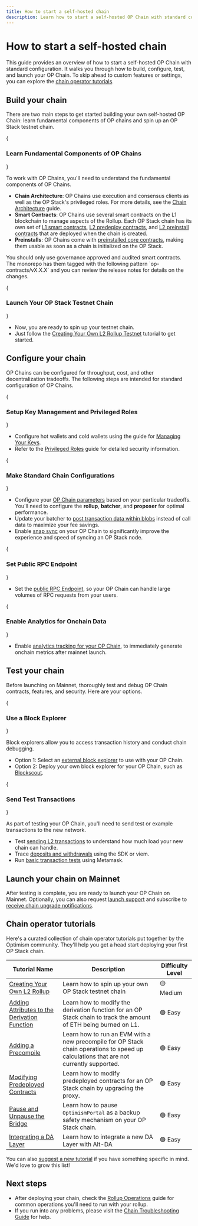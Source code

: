 ```yaml
---
title: How to start a self-hosted chain
description: Learn how to start a self-hosted OP Chain with standard configuration.
---
```




# How to start a self-hosted chain

This guide provides an overview of how to start a self-hosted OP Chain with standard configuration. It walks you through how to build, configure, test, and launch your OP Chain. To skip ahead to custom features or settings, you can explore the [chain operator tutorials](#chain-operator-tutorials).

## Build your chain

There are two main steps to get started building your own self-hosted OP Chain: learn fundamental components of OP chains and spin up an OP Stack testnet chain.

<Steps>
  {<h3>Learn Fundamental Components of OP Chains</h3>}

  To work with OP Chains, you'll need to understand the fundamental components of OP Chains.

  *   **Chain Architecture**: OP Chains use execution and consensus clients as well as the OP Stack's privileged roles. For more details, see the [Chain Architecture](/operators/chain-operators/architecture) guide.
  *   **Smart Contracts**: OP Chains use several smart contracts on the L1 
  blockchain to manage aspects of the Rollup. Each OP Stack chain has its own 
  set of [L1 smart contracts](/stack/smart-contracts/smart-contracts), 
  [L2 predeploy contracts](/stack/smart-contracts/smart-contracts),
  and [L2 preinstall contracts](/operators/chain-operators/features/preinstalls)
  that are deployed when the chain is created.
  *   **Preinstalls**: OP Chains come with [preinstalled core contracts](/operators/chain-operators/features/preinstalls), making them usable as soon as a chain is initialized on the OP Stack.

  <Info>
    You should only use governance approved and audited smart contracts. The monorepo has them tagged with the following pattern `op-contracts/vX.X.X` and you can review the release notes for details on the changes.
  </Info>

  {<h3>Launch Your OP Stack Testnet Chain</h3>}

  *   Now, you are ready to spin up your testnet chain.
  *   Just follow the [Creating Your Own L2 Rollup Testnet](/operators/chain-operators/tutorials/create-l2-rollup) tutorial to get started.
</Steps>

## Configure your chain

OP Chains can be configured for throughput, cost, and other decentralization tradeoffs. The following steps are intended for standard configuration of OP Chains.

<Steps>
  {<h3>Setup Key Management and Privileged Roles</h3>}

  *   Configure hot wallets and cold wallets using the guide for [Managing Your Keys](/operators/chain-operators/management/key-management).
  *   Refer to the [Privileged Roles](/superchain/privileged-roles) guide for detailed security information.

  {<h3>Make Standard Chain Configurations</h3>}

  *   Configure your [OP Chain parameters](/operators/chain-operators/configuration/overview) based on your particular tradeoffs. You'll need to configure the **rollup**, **batcher**, and **proposer** for optimal performance.
  *   Update your batcher to [post transaction data within blobs](/operators/chain-operators/management/blobs) instead of call data to maximize your fee savings.
  *   Enable [snap sync](/operators/chain-operators/management/snap-sync) on your OP Chain to significantly improve the experience and speed of syncing an OP Stack node.

  {<h3>Set Public RPC Endpoint</h3>}

  *   Set the [public RPC Endpoint](/operators/chain-operators/architecture), so your OP Chain can handle large volumes of RPC requests from your users.

  {<h3>Enable Analytics for Onchain Data</h3>}

  *   Enable [analytics tracking for your OP Chain](/operators/node-operators/management/metrics), to immediately generate onchain metrics after mainnet launch.
</Steps>

## Test your chain

Before launching on Mainnet, thoroughly test and debug OP Chain contracts, features, and security. Here are your options.

<Steps>
  {<h3>Use a Block Explorer</h3>}

  Block explorers allow you to access transaction history and conduct chain debugging.

  *   Option 1: Select an [external block explorer](/app-developers/tools/build/block-explorers) to use with your OP Chain.
  *   Option 2: Deploy your own block explorer for your OP Chain, such as [Blockscout](/operators/chain-operators/tools/explorer).

  {<h3>Send Test Transactions</h3>}

  As part of testing your OP Chain, you'll need to send test or example transactions to the new network.

  *   Test [sending L2 transactions](https://github.com/ethereum-optimism/tx-overload) to understand how much load your new chain can handle.
  *   Trace [deposits and withdrawals](/app-developers/tutorials/transactions/sdk-trace-txns) using the SDK or viem.
  *   Run [basic transaction tests](https://metamask.io/) using Metamask.
</Steps>

## Launch your chain on Mainnet

After testing is complete, you are ready to launch your OP Chain on Mainnet. Optionally, you can also request [launch support](https://share.hsforms.com/1yENj8CV9TzGYBASD0JC8_gqoshb) and subscribe to [receive chain upgrade notifications](https://github.com/ethereum-optimism/developers/discussions/categories/announcements).

## Chain operator tutorials

Here's a curated collection of chain operator tutorials put together by the Optimism community.
They'll help you get a head start deploying your first OP Stack chain.

| Tutorial Name                                                                          | Description                                                                                                                            | Difficulty Level |
| -------------------------------------------------------------------------------------- | -------------------------------------------------------------------------------------------------------------------------------------- | ---------------- |
| [Creating Your Own L2 Rollup](tutorials/create-l2-rollup)                              | Learn how to spin up your own OP Stack testnet chain                                                                                   | 🟡 Medium        |
| [Adding Attributes to the Derivation Function](tutorials/adding-derivation-attributes) | Learn how to modify the derivation function for an OP Stack chain to track the amount of ETH being burned on L1.                       | 🟢 Easy          |
| [Adding a Precompile](tutorials/adding-precompiles)                                    | Learn how to run an EVM with a new precompile for OP Stack chain operations to speed up calculations that are not currently supported. | 🟢 Easy          |
| [Modifying Predeployed Contracts](tutorials/modifying-predeploys)                      | Learn how to modify predeployed contracts for an OP Stack chain by upgrading the proxy.                                                | 🟢 Easy          |
| [Pause and Unpause the Bridge](/stack/security/pause)                                  | Learn how to pause `OptimismPortal` as a backup safety mechanism on your OP Stack chain.                                               | 🟢 Easy          |
| [Integrating a DA Layer](tutorials/integrating-da-layer)                               | Learn how to integrate a new DA Layer with Alt-DA                                                                                      | 🟢 Easy          |

You can also [suggest a new tutorial](https://github.com/ethereum-optimism/docs/issues/new?assignees=\&labels=tutorial%2Cdocumentation%2Ccommunity-request\&projects=\&template=suggest_tutorial.yaml\&title=%5BTUTORIAL%5D+Add+PR+title) if you have something specific in mind. We'd love to grow this list!

## Next steps

*   After deploying your chain, check the [Rollup Operations](./management/operations) guide for common operations you'll need to run with your rollup.
*   If you run into any problems, please visit the [Chain Troubleshooting Guide](./management/troubleshooting) for help.
